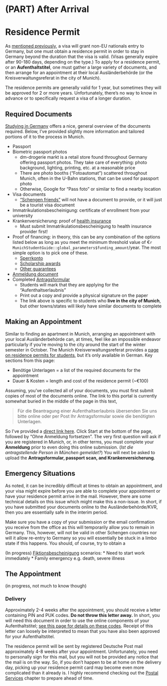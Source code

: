 # (PART) After Arrival {-}

# Residence Permit {#chapter-residence-permit}

As [mentioned previously](#visas-general-info), a visa will grant non-EU nationals entry to Germany, but one must obtain a residence permit in order to stay in Germany beyond the duration that the visa is valid. (Visas generally expire after 90-180 days, depending on the type.) To apply for a residence permit, or an **Aufenthaltstitel**, one must gather a large variety of documents, and then arrange for an appointment at their local Ausländerbehörde (or the Kreisverwaltungsreferat in the city of Munich).

The residence permits are generally valid for 1 year, but sometimes they will be approved for 2 or more years. Unfortunately, there's no way to know in advance or to specifically request a visa of a longer duration.

## Required Documents

[Studying in Germany](https://www.studying-in-germany.org/student-residence-permit-germany/) offers a nice, general overview of the documents required. Below, I've provided slightly more information and tailored portions of it to the process in Munich.

* Passport
* Biometric passport photos
  - dm-drogerie markt is a retail store found throughout Germany offering passport photos. They take care of everything: photo background, lighting, printing, etc. at a reasonable price
  - There are photo booths ("Fotoautomat") scattered throughout Munich, often in the U-Bahn stations, that can be used for passport photo
  - Otherwise, Google for "Pass foto" or similar to find a nearby location
* Visa documents
  - ["Schengen friends"](#visa-schengen-friends) will not have a document to provide, or it will just be a tourist visa document
* Immatrikulationsbescheinigung: certificate of enrollment from your university
* Krankenversicherung: proof of [health insurance](#chapter-insurances)
  - Must submit Immatrikulationsbescheinigung to health insurance provider first!
* Proof of financing: in theory, this can be any combination of the options listed below as long as you meet the minimum threshold value of €`r MunichStudentGuide::global_parameters$funding_amount`/year. The most simple option is to pick one of these.
  - [Sperrkonto](#banking-sperrkonto)
  - [Scholarship awards](#funding-scholarships)
  - [Other guarantees](#funding-other)
* [Anmeldung document](#chapter-anmeldung)
* Completed [Antragsformular](https://stadt.muenchen.de/dam/jcr:c38c3e57-d9ed-4917-b2b5-229f7f008e4c/antragaufenthaltstitel.pdf)
  - Students will mark that they are applying for the "Aufenthaltserlaubnis"
  - Print out a copy and provide a physical signature on the paper
  - The link above is specific to students who **live in the city of Munich**, but other towns/states will likely have similar documents to complete


## Making an Appointment

Similar to finding an apartment in Munich, arranging an appointment with your local Ausländerbehörde can, at times, feel like an impossible endeavor particularly if you're moving to the city around the start of the winter semester in October. The Munich Kreisverwaltungsreferat provides a [page on residence permits for students](https://stadt.muenchen.de/service/info/hauptabteilung-ii-buergerangelegenheiten-auslaenderangelegenheiten/1089339/), but it's only available in German. Key sections from this page:

* Benötige Unterlagen = a list of the required documents for the appointment
* Dauer & Kosten = length and cost of the residence permit (~€100)

Assuming, you've collected all of your documents, you must first submit copies of most of the documents online. The link to this portal is currently somewhat buried in the middle of the page in this text,

> Für die Beantragung einer Aufenthaltserlaubnis übersenden Sie uns bitte online oder per Post Ihr Antragsformular sowie die benötigten Unterlagen. 

So I've provided a [direct link here](https://service.muenchen.de/intelliform/forms/01/02/02/kontaktabhaufenthaltfuerstudienzwecke/index). Click Start at the bottom of the page, followed by "Ohne Anmeldung fortsetzen". The very first question will ask if you are registered in Munich, or, in other terms, you must complete your **Anmeldung** prior to even doing this online submission. (*Ist die antragstellende Person in München gemeldet?*) You will next be asked to upload the **Antragsformular, passport scan, and Krankenversicherung**.


## Emergency Situations

As noted, it can be incredibly difficult at times to obtain an appointment, and your visa might expire before you are able to complete your appointment or have your residence permit arrive in the mail. However, there are some technical details on this issue which might make this a non-issue. In short, if you have submitted your documents online to the Ausländerbehörde/KVR, then you are essentially safe in the interim period. 

Make sure you have a copy of your submission or the email confirmation you receive from the office as this will temporarily allow you to remain in Germany. This, however, will not be valid in other Schengen countries nor will it allow re-entry to Germany so you will essentially be stuck in a limbo state if this happens. You should, of course, try to obtain a 

(In progress)
[Fiktionsbescheinigung](#chapter-fiktionsbescheinigung) scenarios:
* Need to start work immediately
* Family emergency e.g. death, severe illness


## The Appointment

(in progress, not much to know though)

### Delivery

Approximately 2-4 weeks after the appointment, you should receive a letter containing PIN and PUK codes. **Do not throw this letter away.** In short, you will need this document in order to use the online components of your Aufenthaltstitel; [see this page for details on these codes](https://www.personalausweisportal.de/Webs/PA/EN/citizens/electronic-identification/pin-puk-blocking-code/pin-puk-blocking-code-node.html). Receipt of this letter can loosely be interpreted to mean that you have also been approved for your Aufenthaltstitel.

The residence permit will be sent by registered Deutsche Post mail approximately 4-8 weeks after your appointment. Unfortunately, you need to personally sign for this mail, but you will not be provided any notice that the mail is on the way. So, if you don't happen to be at home on the delivery day, picking up your residence permit card may become even more complicated than it already is. I highly recommend checking out the [Postal Services](#chapter-mail) chapter to prepare ahead of time.




